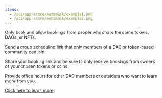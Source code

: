 ```yaml
---
items:
  - /api/app-store/metamask/example1.png
  - /api/app-store/metamask/example2.png
---
```


<Slider items={items} />

Only book and allow bookings from people who share the same tokens, DAOs, or NFTs.

Send a group scheduling link that only members of a DAO or token-based community can join.

Share your booking link and be sure to only receive bookings from owners of your chosen tokens or coins.

Provide office hours for other DAO members or outsiders who want to learn more from you.

[Click here to learn more](https://cal.com/web3)
